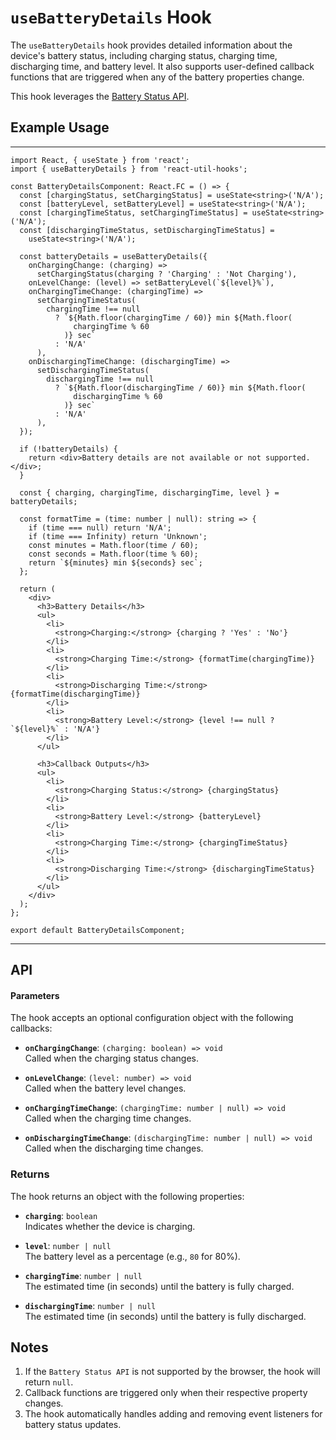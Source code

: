 
<Meta title="Hooks/useBatteryDetails" component={useBatteryDetails} />

# `useBatteryDetails` Hook

The `useBatteryDetails` hook provides detailed information about the device's battery status, including charging status, charging time, discharging time, and battery level. It also supports user-defined callback functions that are triggered when any of the battery properties change.

This hook leverages the [Battery Status API](https://developer.mozilla.org/en-US/docs/Web/API/Battery_Status_API).

## Example Usage

---

```tsx
import React, { useState } from 'react';
import { useBatteryDetails } from 'react-util-hooks';

const BatteryDetailsComponent: React.FC = () => {
  const [chargingStatus, setChargingStatus] = useState<string>('N/A');
  const [batteryLevel, setBatteryLevel] = useState<string>('N/A');
  const [chargingTimeStatus, setChargingTimeStatus] = useState<string>('N/A');
  const [dischargingTimeStatus, setDischargingTimeStatus] =
    useState<string>('N/A');

  const batteryDetails = useBatteryDetails({
    onChargingChange: (charging) =>
      setChargingStatus(charging ? 'Charging' : 'Not Charging'),
    onLevelChange: (level) => setBatteryLevel(`${level}%`),
    onChargingTimeChange: (chargingTime) =>
      setChargingTimeStatus(
        chargingTime !== null
          ? `${Math.floor(chargingTime / 60)} min ${Math.floor(
              chargingTime % 60
            )} sec`
          : 'N/A'
      ),
    onDischargingTimeChange: (dischargingTime) =>
      setDischargingTimeStatus(
        dischargingTime !== null
          ? `${Math.floor(dischargingTime / 60)} min ${Math.floor(
              dischargingTime % 60
            )} sec`
          : 'N/A'
      ),
  });

  if (!batteryDetails) {
    return <div>Battery details are not available or not supported.</div>;
  }

  const { charging, chargingTime, dischargingTime, level } = batteryDetails;

  const formatTime = (time: number | null): string => {
    if (time === null) return 'N/A';
    if (time === Infinity) return 'Unknown';
    const minutes = Math.floor(time / 60);
    const seconds = Math.floor(time % 60);
    return `${minutes} min ${seconds} sec`;
  };

  return (
    <div>
      <h3>Battery Details</h3>
      <ul>
        <li>
          <strong>Charging:</strong> {charging ? 'Yes' : 'No'}
        </li>
        <li>
          <strong>Charging Time:</strong> {formatTime(chargingTime)}
        </li>
        <li>
          <strong>Discharging Time:</strong> {formatTime(dischargingTime)}
        </li>
        <li>
          <strong>Battery Level:</strong> {level !== null ? `${level}%` : 'N/A'}
        </li>
      </ul>

      <h3>Callback Outputs</h3>
      <ul>
        <li>
          <strong>Charging Status:</strong> {chargingStatus}
        </li>
        <li>
          <strong>Battery Level:</strong> {batteryLevel}
        </li>
        <li>
          <strong>Charging Time:</strong> {chargingTimeStatus}
        </li>
        <li>
          <strong>Discharging Time:</strong> {dischargingTimeStatus}
        </li>
      </ul>
    </div>
  );
};

export default BatteryDetailsComponent;
```

---

## API

#### Parameters

The hook accepts an optional configuration object with the following callbacks:

- **`onChargingChange`**: `(charging: boolean) => void`  
  Called when the charging status changes.

- **`onLevelChange`**: `(level: number) => void`  
  Called when the battery level changes.

- **`onChargingTimeChange`**: `(chargingTime: number | null) => void`  
  Called when the charging time changes.

- **`onDischargingTimeChange`**: `(dischargingTime: number | null) => void`  
  Called when the discharging time changes.

### Returns

The hook returns an object with the following properties:

- **`charging`**: `boolean`  
  Indicates whether the device is charging.

- **`level`**: `number | null`  
  The battery level as a percentage (e.g., `80` for 80%).

- **`chargingTime`**: `number | null`  
  The estimated time (in seconds) until the battery is fully charged.

- **`dischargingTime`**: `number | null`  
  The estimated time (in seconds) until the battery is fully discharged.

## Notes

1. If the `Battery Status API` is not supported by the browser, the hook will return `null`.
2. Callback functions are triggered only when their respective property changes.
3. The hook automatically handles adding and removing event listeners for battery status updates.
